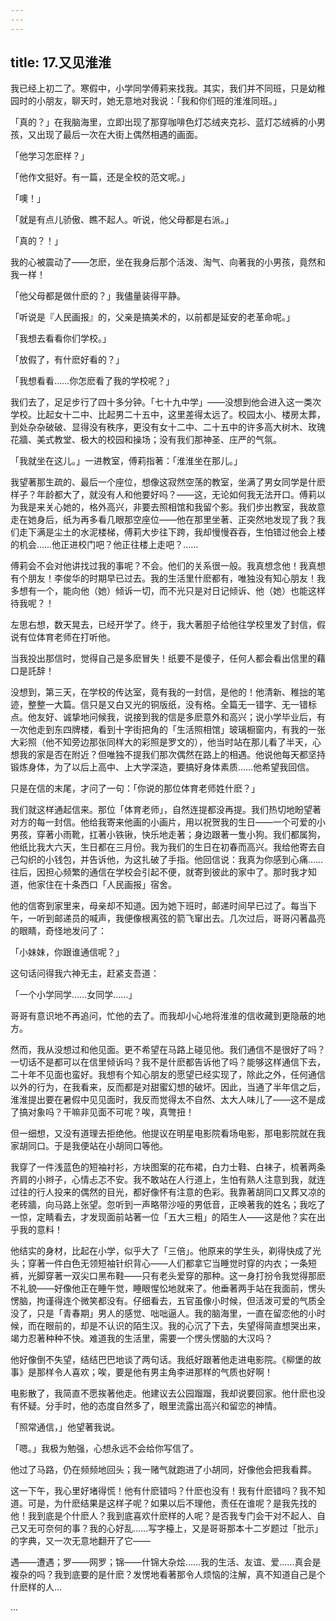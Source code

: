 ```yaml
---
---
---
```

title: 17.又见淮淮
---







我已经上初二了。寒假中，小学同学傅莉来找我。其实，我们并不同班，只是幼稚园时的小朋友，聊天时，她无意地对我说：「我和你们班的淮淮同班。」

「真的？」在我脑海里，立即出现了那穿咖啡色灯芯绒夹克衫、蓝灯芯绒裤的小男孩，又出现了最后一次在大街上偶然相遇的画面。

「他学习怎麽样？」

「他作文挺好。有一篇，还是全校的范文呢。」

「噢！」

「就是有点儿骄傲、瞧不起人。听说，他父母都是右派。」

「真的？！」

我的心被震动了——怎麽，坐在我身后那个活泼、淘气、向著我的小男孩，竟然和我一样！

「他父母都是做什麽的？」我儘量装得平静。

「听说是『人民画报』的，父亲是搞美术的，以前都是延安的老革命呢。」

「我想去看看你们学校。」

「放假了，有什麽好看的？」

「我想看看……你怎麽看了我的学校呢？」

我们去了，足足步行了四十多分钟。「七十九中学」——没想到他会进入这一类次学校。比起女十二中、比起男二十五中，这里差得太远了。校园太小、楼房太葬，到处杂杂破破、显得没有秩序，更没有女十二中、二十五中的许多高大树木、玫瑰花牆、美式教堂、极大的校园和操场；没有我们那神圣、庄严的气氛。

「我就坐在这儿。」一进教室，傅莉指著：「淮淮坐在那儿。」

我望著那生疏的、最后一个座位，想像这寂然空荡的教室，坐满了男女同学是什麽样子？年龄都大了，就没有人和他要好吗？——这，无论如何我无法开口。傅莉以为我是来关心她的，格外高兴，非要去照相馆和我留个影。我们步出教室，我故意走在她身后，纸为再多看几眼那空座位——他在那里坐著、正突然地发现了我？我们走下满是尘土的水泥楼梯，傅莉大步往下跨，我却慢慢吞吞，生怕错过他会上楼的机会……他正进校门吧？他正往楼上走吧？……

傅莉会不会对他讲找过我的事呢？不会。他们的关系很一般。我真想念他！我真想有个朋友！李俊华的时期早已过去。我的生活里什麽都有，唯独没有知心朋友！我多想有一个，能向他（她）倾诉一切，而不光只是对日记倾诉、他（她）也能这样待我呢？！

左思右想，数天晃去，已经开学了。终于，我大著胆子给他往学校里发了封信，假说有位体育老师在打听他。

当我投出那信时，觉得自己是多麽冒失！纸要不是傻子，任何人都会看出信里的藉口是託辞！

没想到，第三天，在学校的传达室，竟有我的一封信，是他的！他清新、稚拙的笔迹，整整一大篇。信只是又白又光的铜版纸，没有格。全篇无一错字、无一错标点。他友好、诚挚地问候我，说接到我的信是多麽意外和高兴；说小学毕业后，有一次他走到东四牌楼，看到十字街把角的「生活照相馆」玻璃橱窗内，有我的一张大彩照（他不知旁边那张同样大的彩照是罗文的），他当时站在那儿看了半天，心想我的家是否在附近？但唯独不提我们那次偶然在路上的相遇。他说他每天都坚持锻炼身体，为了以后上高中、上大学深造，要搞好身体素质……他希望我回信。

只是在信的末尾，才问了一句：「你说的那位体育老师姓什麽？」

我们就这样通起信来。那位「体育老师」，自然连提都没再提。我们热切地盼望著对方的每一封信。他给我寄来他画的小画片，用以祝贺我的生日——一个可爱的小男孩，穿著小雨靴，扛著小铁锹，快乐地走著；身边跟著一隻小狗。我们都属狗，他纸比我大六天，生日都在三月份。我为我们的生日在初春而高兴。我给他寄去自己勾织的小钱包，并告诉他，为这扎破了手指。他回信说：我真为你感到心痛……往后，因担心频繁的通信在学校会引起不便，就寄到彼此的家中了。那时我才知道，他家住在十条西口「人民画报」宿舍。

他的信寄到家里来，母亲却不知道。因为她下班时，邮递时间早已过了。每当下午，一听到邮递员的喊声，我便像根离弦的箭飞窜出去。几次过后，哥哥闪著晶亮的眼睛，奇怪地发问了：

「小妹妹，你跟谁通信呢？」

这句话问得我六神无主，赶紧支吾道：

「一个小学同学……女同学……」

哥哥有意识地不再追问，忙他的去了。而我却小心地将淮淮的信收藏到更隐蔽的地方。

然而，我从没想过和他见面。更不希望在马路上碰见他。我们通信不是很好了吗？一切话不是都可以在信里倾诉吗？我不是什麽都告诉他了吗？能够这样通信下去，二十年不见面也蛮好。我想有个知心朋友的愿望已经实现了，除此之外，任何通信以外的行为，在我看来，反而都是对甜蜜幻想的破坏。因此，当通了半年信之后，淮淮提出要在暑假中见见面时，我反而觉得太不自然、太大人味儿了——这不是成了搞对象吗？干嘛非见面不可呢？唉，真彆扭！

但一细想，又没有道理去拒绝他。他提议在明星电影院看场电影，那电影院就在我家胡同口。于是我便站在小胡同口等他。

我穿了一件浅蓝色的短袖衬衫，方块图案的花布裙，白力士鞋、白袜子，梳著两条齐肩的小辫子，心情忐忑不安。我不敢站在人行道上，生怕有熟人注意到我，就连过往的行人投来的偶然的目光，都好像怀有注意的色彩。我靠著胡同口又葬又凉的老砖牆，向马路上张望。忽听到一声略带沙哑的男低音，正唤著我的姓名；我吃了一惊，定睛看去，才发现面前站著一位「五大三粗」的陌生人——这是他？实在出乎我的意料！

他结实的身材，比起在小学，似乎大了「三倍」。他原来的学生头，剃得快成了光头；穿著一件白色无领短袖针织背心——人们都拿它当睡觉时穿的内衣；一条短裤，光脚穿著一双尖口黑布鞋——只有老头爱穿的那种。这一身打扮令我觉得那麽不礼貌——好像他正在睡午觉，睡眼惺忪地就来了。他垂著两手站在我面前，愣头愣脑，拘谨得连个微笑都没有。仔细看去，五官虽像小时候，但活泼可爱的气质全没了，只是「青春期」男人的感觉、咄咄逼人。我的脑海里，一直在留恋他的小时候，而在眼前的，却是不认识的陌生汉。我的心沉了下去，失望得简直想哭出来，竭力忍著种种不快。难道我的生活里，需要一个愣头愣脑的大汉吗？

他好像倒不失望，结结巴巴地谈了两句话。我纸好跟著他走进电影院。《柳堡的故事》是那样令人喜欢；唉，要是他有男主角李进那样的气质也好啊！

电影散了，我简直不愿挨著他走。他建议去公园蹓蹓，我却说要回家。他什麽也没有怀疑。分手时，他的态度自然多了，眼里流露出高兴和留恋的神情。

「照常通信，」他望著我说。

「嗯。」我极为勉强，心想永远不会给你写信了。

他过了马路，仍在频频地回头；我一赌气就跑进了小胡同，好像他会把我看葬。

这一下午，我心里好堵得慌！他有什麽错吗？什麽也没有！我有什麽错吗？我不知道。可是，为什麽结果是这样子呢？如果以后不理他，责任在谁呢？是我先找的他！我到底是个什麽人？我到底喜欢什麽样的人呢？是否我专门会干对不起人、自己又无可奈何的事？我的心好乱……写字檯上，又是哥哥那本十二岁题过「批示」的字典，又一次无意地翻开了它——

遇——遭遇；罗——网罗；锦——什锦大杂烩……我的生活、友谊、爱……真会是複杂的吗？我到底要的是什麽？发愣地看著那令人烦恼的注解，真不知道自己是个什麽样的人…

…